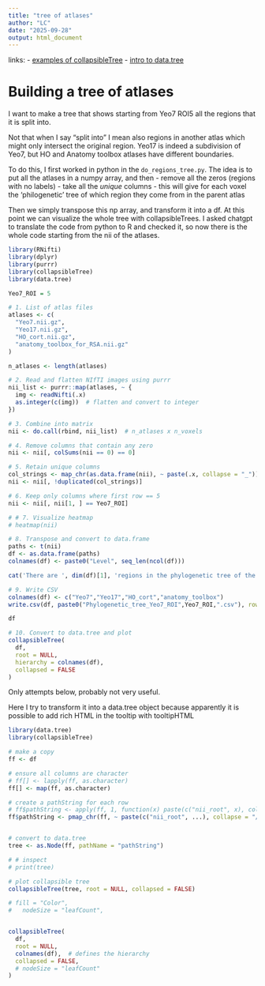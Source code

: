 ```yaml
---
title: "tree of atlases"
author: "LC"
date: "2025-09-28"
output: html_document
---
```



links:
- [examples of collapsibleTree](https://adeelk93.github.io/collapsibleTree/)
- [intro to data.tree](https://cran.r-project.org/web/packages/data.tree/vignettes/data.tree.html)


# Building a tree of atlases

I want to make a tree that shows starting from Yeo7 ROI5 all the regions that it is split into.

Not that when I say "split into" I mean also regions in another atlas which might only intersect
the original region. Yeo17 is indeed a subdivision of Yeo7, but HO and Anatomy toolbox atlases have
different boundaries.

To do this, I first worked in python in the `do_regions_tree.py`. The idea is to put all the
atlases in a numpy array, and then 
- remove all the zeros (regions with no labels)
- take all the *unique* columns - this will give for each voxel the 'philogenetic' tree of which region
  they come from in the parent atlas
  
Then we simply transpose this np array, and transform it into a df. At this point we can 
visualize the whole tree with collapsibleTrees. I asked chatgpt to translate the code from python 
to R and checked it, so now there is the whole code starting from the nii of the atlases.



```r
library(RNifti)
library(dplyr)
library(purrr)
library(collapsibleTree)
library(data.tree)

Yeo7_ROI = 5

# 1. List of atlas files
atlases <- c(
  "Yeo7.nii.gz",
  "Yeo17.nii.gz",
  "HO_cort.nii.gz",
  "anatomy_toolbox_for_RSA.nii.gz"
)

n_atlases <- length(atlases)

# 2. Read and flatten NIfTI images using purrr
nii_list <- purrr::map(atlases, ~ {
  img <- readNifti(.x)
  as.integer(c(img))  # flatten and convert to integer
})

# 3. Combine into matrix
nii <- do.call(rbind, nii_list)  # n_atlases x n_voxels

# 4. Remove columns that contain any zero
nii <- nii[, colSums(nii == 0) == 0]

# 5. Retain unique columns
col_strings <- map_chr(as.data.frame(nii), ~ paste(.x, collapse = "_"))
nii <- nii[, !duplicated(col_strings)]

# 6. Keep only columns where first row == 5
nii <- nii[, nii[1, ] == Yeo7_ROI]

# # 7. Visualize heatmap
# heatmap(nii)

# 8. Transpose and convert to data.frame
paths <- t(nii)
df <- as.data.frame(paths)
colnames(df) <- paste0("Level", seq_len(ncol(df)))

cat('There are ', dim(df)[1], 'regions in the phylogenetic tree of the ROIs')

# 9. Write CSV
colnames(df) <- c("Yeo7","Yeo17","HO_cort","anatomy_toolbox")
write.csv(df, paste0("Phylogenetic_tree_Yeo7_ROI",Yeo7_ROI,".csv"), row.names = FALSE)

df
```


```r
# 10. Convert to data.tree and plot
collapsibleTree(
  df, 
  root = NULL,
  hierarchy = colnames(df), 
  collapsed = FALSE
)
```



Only attempts below, probably not very useful.


Here I try to transform it into a data.tree object because apparently it is
possible to add rich HTML in the tooltip with tooltipHTML

```r
library(data.tree)
library(collapsibleTree)

# make a copy
ff <- df

# ensure all columns are character
# ff[] <- lapply(ff, as.character)
ff[] <- map(ff, as.character)

# create a pathString for each row
# ff$pathString <- apply(ff, 1, function(x) paste(c("nii_root", x), collapse = "/"))
ff$pathString <- pmap_chr(ff, ~ paste(c("nii_root", ...), collapse = "/"))


# convert to data.tree
tree <- as.Node(ff, pathName = "pathString")

# # inspect
# print(tree)

# plot collapsible tree
collapsibleTree(tree, root = NULL, collapsed = FALSE)

```



```r
# fill = "Color",
#   nodeSize = "leafCount",


collapsibleTree(
  df, 
  root = NULL,
  colnames(df),  # defines the hierarchy
  collapsed = FALSE,
  # nodeSize = "leafCount"
)

```


